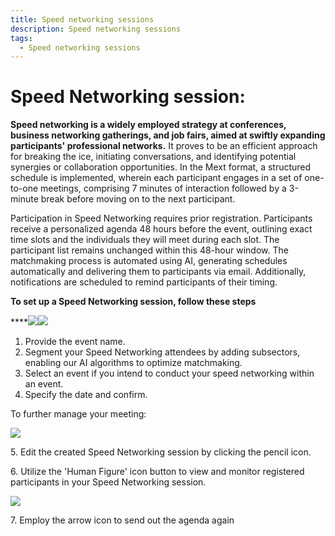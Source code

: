 ```yaml
---
title: Speed networking sessions
description: Speed networking sessions
tags:
  - Speed networking sessions
---
```


# Speed Networking session:

**Speed networking is a widely employed strategy at conferences, business networking gatherings, and job fairs, aimed at swiftly expanding participants' professional networks.** It proves to be an efficient approach for breaking the ice, initiating conversations, and identifying potential synergies or collaboration opportunities. In the Mext format, a structured schedule is implemented, wherein each participant engages in a set of one-to-one meetings, comprising 7 minutes of interaction followed by a 3-minute break before moving on to the next participant.

Participation in Speed Networking requires prior registration. Participants receive a personalized agenda 48 hours before the event, outlining exact time slots and the individuals they will meet during each slot. The participant list remains unchanged within this 48-hour window.
The matchmaking process is automated using AI, generating schedules automatically and delivering them to participants via email. Additionally, notifications are scheduled to remind participants of their timing.

**To set up a Speed Networking session, follow these steps**

\*\*\*\*![](/img/Marvaimages/Documentationspeednetworking.jpg)![](/img/Marvaimages/documentationavatarmeetingcreatea.jpg)

1. Provide the event name.
2. Segment your Speed Networking attendees by adding subsectors, enabling our AI algorithms to optimize matchmaking.
3. Select an event if you intend to conduct your speed networking within an event.
4. Specify the date and confirm.

To further manage your meeting:

![](/img/Marvaimages/Documentationspeednetworkingx.jpg)

5\. Edit the created Speed Networking session by clicking the pencil icon.

6\. Utilize the 'Human Figure' icon button to view and monitor registered participants in your Speed Networking session.

![](/img/Marvaimages/documentationavatarmeetingsubscriber.jpg)

7\. Employ the arrow icon to send out the agenda again

